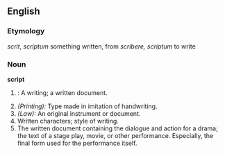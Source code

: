 ==English==

===Etymology===
{{OE.}} ''scrit'', {{L.}} ''scriptum'' something written, from ''scribere, scriptum'' to write

===Noun===
'''script'''
# {{obsolete}}: A writing; a written document.
# ''(Printing):'' Type made in imitation of handwriting.
# ''(Law):'' An original instrument or document.
# Written characters; style of writing. 
# The written document containing the dialogue and action for a drama; the text of a stage play, movie, or other performance. Especially, the final form used for the performance itself.

{{webster}}